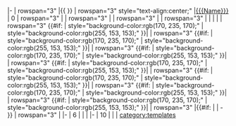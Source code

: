 |-
| rowspan="3" |{{ {{{ItemType}}} }}
| rowspan="3" style="text-align:center;" |[[{{{Name}}}]]
| 0
| rowspan="3" |{{{Fuel}}}
| rowspan="3" |{{{Ammo}}}
| rowspan="3" |{{{Steel}}}
| rowspan="3" |{{{Baux}}}
| {{{Mats0-5}}}
| {{{Screws0-5}}}
| {{{EquipConsume0-5}}}
| rowspan="3" {{#if: {{{Sun|}}} | style="background-color:rgb(170, 235, 170);" | style="background-color:rgb(255, 153, 153);" }}| {{{Sun|X}}}
| rowspan="3" {{#if: {{{Mon|}}} | style="background-color:rgb(170, 235, 170);" | style="background-color:rgb(255, 153, 153);" }}| {{{Mon|X}}}
| rowspan="3" {{#if: {{{Tue|}}} | style="background-color:rgb(170, 235, 170);" | style="background-color:rgb(255, 153, 153);" }}| {{{Tue|X}}}
| rowspan="3" {{#if: {{{Wed|}}} | style="background-color:rgb(170, 235, 170);" | style="background-color:rgb(255, 153, 153);" }}| {{{Wed|X}}}
| rowspan="3" {{#if: {{{Thu|}}} | style="background-color:rgb(170, 235, 170);" | style="background-color:rgb(255, 153, 153);" }}| {{{Thu|X}}}
| rowspan="3" {{#if: {{{Fri|}}} | style="background-color:rgb(170, 235, 170);" | style="background-color:rgb(255, 153, 153);" }}| {{{Fri|X}}}
| rowspan="3" {{#if: {{{Sat|}}} | style="background-color:rgb(170, 235, 170);" | style="background-color:rgb(255, 153, 153);" }}| {{{Sat|X}}}
| rowspan="3" |{{#if: {{{2ndShip|}}} | {{{2ndShip}}} | - }}
| rowspan="3" |{{{Notes|}}}
|-
| 6
| {{{Mats6-9}}}
| {{{Screws6-9}}}
| {{{EquipConsume6-9}}}
|-
| 10
| {{{Mats10}}}
| {{{Screws10}}}
| {{{EquipConsume10}}}
<noinclude>{{documentation}}
[[category:templates]]</noinclude>